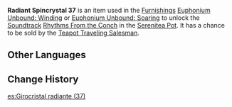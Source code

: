 {{Item Infobox
|id           = 141037
|image        = Item Radiant Spincrystal.png
|type         = Adventure Items
|group        = Radiant Spincrystals
|rarity       = 4
|invCategory  = Precious Items
|description  = This wondrous crystal contains a certain rhythm, like something beautiful woven from delicate silk. These items can be found throughout the mainland or from merchants who collect curios. The tune held within this crystal can be revivified in your [[Serenitea Pot]] using either "[[Euphonium Unbound: Winding]]" or "[[Euphonium Unbound: Soaring]]." The tune contained within this [[Radiant Spincrystal]] is "[[Rhythms From the Conch]]."
|source1      = [[Chubby]]
|track        = Rhythms From the Conch
}}
'''Radiant Spincrystal 37''' is an item used in the [[Furnishings]] [[Euphonium Unbound: Winding]] or [[Euphonium Unbound: Soaring]] to unlock the [[Soundtrack]] [[Rhythms From the Conch]] in the [[Serenitea Pot]]. It has a chance to be sold by the [[Teapot Traveling Salesman]].

==Other Languages==
{{Other Languages
|default_hidden = 1
|en      = Radiant Spincrystal 37
|zhs     = 旋曜玉帛・其三十七
|zhs_rm  = Xuán Yào Yùbó - Qí Sānshíqī
|zht     = 旋曜玉帛・其三十七
|zht_rm  = Xuán Yào Yùbó - Qí Sānshíqī
|ja      = 旋曜玉帛・37
|ja_rm   = Sen'you Gyokuhaku - Sanjuunana{{Assumed}}
|ko      = 빛나는 결정・37
|ko_rm   = Bitnaneun Gyeoljeong 37
|es      = Girocristal radiante (37)
|fr      = Gyrocristal radiant 37
|ru      = Лучистый кристалл {{tt|37|}}
|th      = Radiant Spincrystal 37
|vi      = Ngọc Thạch Âm Vang 37
|de      = Strahlender Drehkristall XXXVII
|id      = Radiant Spincrystal 37
|pt      = Cristal Rodopiante Radiante 37
}}

==Change History==
{{Change History|2.4}}
[[es:Girocristal radiante (37)]]